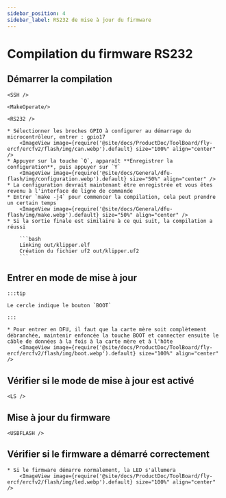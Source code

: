 ```yaml
---
sidebar_position: 4
sidebar_label: RS232 de mise à jour du firmware
---
```




# Compilation du firmware RS232

## Démarrer la compilation

    <SSH />

    <MakeOperate/>

    <RS232 />

    * Sélectionner les broches GPIO à configurer au démarrage du microcontrôleur, entrer : gpio17
        <ImageView image={require('@site/docs/ProductDoc/ToolBoard/fly-ercf/ercfv2/flash/img/can.webp').default} size="100%" align="center" />
    * Appuyer sur la touche `Q`, apparaît **Enregistrer la configuration**, puis appuyer sur `Y`
        <ImageView image={require('@site/docs/General/dfu-flash/img/configuration.webp').default} size="50%" align="center" />
    * La configuration devrait maintenant être enregistrée et vous êtes revenu à l'interface de ligne de commande
    * Entrer `make -j4` pour commencer la compilation, cela peut prendre un certain temps
        <ImageView image={require('@site/docs/General/dfu-flash/img/make.webp').default} size="50%" align="center" />
    * Si la sortie finale est similaire à ce qui suit, la compilation a réussi

        ```bash
        Linking out/klipper.elf
        Création du fichier uf2 out/klipper.uf2
        ```


## Entrer en mode de mise à jour

    :::tip

    Le cercle indique le bouton `BOOT`

    :::

    * Pour entrer en DFU, il faut que la carte mère soit complètement débranchée, maintenir enfoncée la touche BOOT et connecter ensuite le câble de données à la fois à la carte mère et à l'hôte
        <ImageView image={require('@site/docs/ProductDoc/ToolBoard/fly-ercf/ercfv2/flash/img/boot.webp').default} size="100%" align="center" />

## Vérifier si le mode de mise à jour est activé

    <LS />


## Mise à jour du firmware
    
    <USBFLASH />
    


## Vérifier si le firmware a démarré correctement

    * Si le firmware démarre normalement, la LED s'allumera
        <ImageView image={require('@site/docs/ProductDoc/ToolBoard/fly-ercf/ercfv2/flash/img/led.webp').default} size="100%" align="center" />
